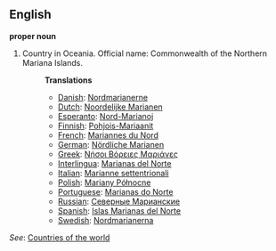 ==English==

'''proper noun'''

# Country in Oceania. Official name: Commonwealth of the Northern Mariana Islands.
#:'''Translations'''
#:*[[Danish]]: [[Nordmarianerne]]
#:*[[Dutch]]: [[Noordelijke Marianen]]
#:*[[Esperanto]]: [[Nord-Marianoj]]
#:*[[Finnish]]: [[Pohjois-Mariaanit]]
#:*[[French]]: [[Mariannes du Nord]]
#:*[[German]]: [[Nördliche Marianen]]
#:*[[Greek]]: [[Νήσοι Βόρειες Μαριάνες]]
#:*[[Interlingua]]: [[Marianas del Norte]]
#:*[[Italian]]: [[Marianne settentrionali]]
#:*[[Polish]]: [[Mariany Północne]]
#:*[[Portuguese]]: [[Marianas do Norte]]
#:*[[Russian]]: [[Северные Марианские]]
#:*[[Spanish]]: [[Islas Marianas del Norte]]
#:*[[Swedish]]: [[Nordmarianerna]]

''See'': [[Countries of the world]]